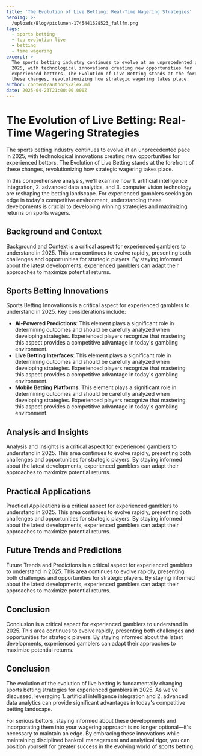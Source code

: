 ```yaml
---
title: 'The Evolution of Live Betting: Real-Time Wagering Strategies'
heroImg: >-
  /uploads/Blog/piclumen-1745441628523_fallfm.png
tags:
  - sports betting
  - top evolution live
  - betting
  - time wagering
excerpt: >
  The sports betting industry continues to evolve at an unprecedented pace in
  2025, with technological innovations creating new opportunities for
  experienced bettors. The Evolution of Live Betting stands at the forefront of
  these changes, revolutionizing how strategic wagering takes place.
author: content/authors/alex.md
date: 2025-04-23T21:00:00.000Z
---
```


# The Evolution of Live Betting: Real-Time Wagering Strategies

The sports betting industry continues to evolve at an unprecedented pace in 2025, with technological innovations creating new opportunities for experienced bettors. The Evolution of Live Betting stands at the forefront of these changes, revolutionizing how strategic wagering takes place.

In this comprehensive analysis, we'll examine how 1. artificial intelligence integration, 2. advanced data analytics, and 3. computer vision technology are reshaping the betting landscape. For experienced gamblers seeking an edge in today's competitive environment, understanding these developments is crucial to developing winning strategies and maximizing returns on sports wagers.

## Background and Context

Background and Context is a critical aspect for experienced gamblers to understand in 2025. This area continues to evolve rapidly, presenting both challenges and opportunities for strategic players. By staying informed about the latest developments, experienced gamblers can adapt their approaches to maximize potential returns.

## Sports Betting Innovations

Sports Betting Innovations is a critical aspect for experienced gamblers to understand in 2025. Key considerations include:

* **Ai-Powered Predictions**: This element plays a significant role in determining outcomes and should be carefully analyzed when developing strategies. Experienced players recognize that mastering this aspect provides a competitive advantage in today's gambling environment.
* **Live Betting Interfaces**: This element plays a significant role in determining outcomes and should be carefully analyzed when developing strategies. Experienced players recognize that mastering this aspect provides a competitive advantage in today's gambling environment.
* **Mobile Betting Platforms**: This element plays a significant role in determining outcomes and should be carefully analyzed when developing strategies. Experienced players recognize that mastering this aspect provides a competitive advantage in today's gambling environment.

## Analysis and Insights

Analysis and Insights is a critical aspect for experienced gamblers to understand in 2025. This area continues to evolve rapidly, presenting both challenges and opportunities for strategic players. By staying informed about the latest developments, experienced gamblers can adapt their approaches to maximize potential returns.

## Practical Applications

Practical Applications is a critical aspect for experienced gamblers to understand in 2025. This area continues to evolve rapidly, presenting both challenges and opportunities for strategic players. By staying informed about the latest developments, experienced gamblers can adapt their approaches to maximize potential returns.

## Future Trends and Predictions

Future Trends and Predictions is a critical aspect for experienced gamblers to understand in 2025. This area continues to evolve rapidly, presenting both challenges and opportunities for strategic players. By staying informed about the latest developments, experienced gamblers can adapt their approaches to maximize potential returns.

## Conclusion

Conclusion is a critical aspect for experienced gamblers to understand in 2025. This area continues to evolve rapidly, presenting both challenges and opportunities for strategic players. By staying informed about the latest developments, experienced gamblers can adapt their approaches to maximize potential returns.

## Conclusion

The evolution of the evolution of live betting is fundamentally changing sports betting strategies for experienced gamblers in 2025. As we've discussed, leveraging 1. artificial intelligence integration and 2. advanced data analytics can provide significant advantages in today's competitive betting landscape.

For serious bettors, staying informed about these developments and incorporating them into your wagering approach is no longer optional—it's necessary to maintain an edge. By embracing these innovations while maintaining disciplined bankroll management and analytical rigor, you can position yourself for greater success in the evolving world of sports betting.
